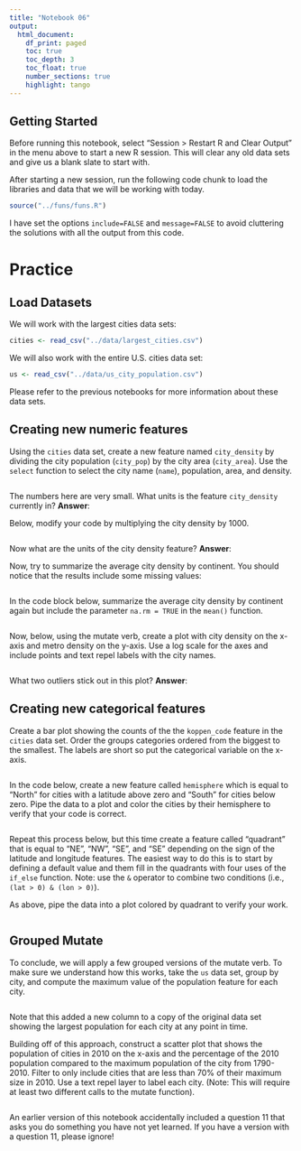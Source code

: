 ```yaml
---
title: "Notebook 06"
output:
  html_document:
    df_print: paged
    toc: true
    toc_depth: 3
    toc_float: true
    number_sections: true
    highlight: tango
---
```


## Getting Started

Before running this notebook, select "Session > Restart R and Clear Output" in
the menu above to start a new R session. This will clear any old data sets and
give us a blank slate to start with.

After starting a new session, run the following code chunk to load the
libraries and data that we will be working with today.

```r
source("../funs/funs.R")
```

I have set the options `include=FALSE` and `message=FALSE` to avoid cluttering
the solutions with all the output from this code.

# Practice

## Load Datasets

We will work with the largest cities data sets:

```r
cities <- read_csv("../data/largest_cities.csv")
```

We will also work with the entire U.S. cities data set:

```r
us <- read_csv("../data/us_city_population.csv")
```

Please refer to the previous notebooks for more information about these
data sets.

## Creating new numeric features

Using the `cities` data set, create a new feature named `city_density` by
dividing the city population (`city_pop`) by the city area (`city_area`).
Use the `select` function to select the city name (`name`), population,
area, and density.

```r

```

The numbers here are very small. What units is the feature `city_density`
currently in?
**Answer**:

Below, modify your code by multiplying the city density by 1000.

```r

```

Now what are the units of the city density feature?
**Answer**:

Now, try to summarize the average city density by continent. You should notice
that the results include some missing values:

```r

```

In the code block below, summarize the average city density by continent again
but include the parameter `na.rm = TRUE` in the `mean()` function.

```r

```

Now, below, using the mutate verb, create a plot with city density on the x-axis
and metro density on the y-axis. Use a log scale for the axes and include points
and text repel labels with the city names.

```r

```

What two outliers stick out in this plot?
**Answer**:

## Creating new categorical features

Create a bar plot showing the counts of the the `koppen_code` feature in the
`cities` data set. Order the groups categories ordered from the biggest to the
smallest. The labels are short so put the categorical variable on the x-axis.

```r

```

In the code below, create a new feature called `hemisphere` which is equal to
"North" for cities with a latitude above zero and "South" for cities below zero.
Pipe the data to a plot and color the cities by their hemisphere to verify that
your code is correct.

```r

```

Repeat this process below, but this time create a feature called "quadrant"
that is equal to "NE", "NW", "SE", and "SE" depending on the sign of the
latitude and longitude features. The easiest way to do this is to start by
defining a default value and them fill in the quadrants with four uses of the
`if_else` function. Note: use the `&` operator to combine two conditions
(i.e., `(lat > 0) & (lon > 0)`).

As above, pipe the data into a plot colored by quadrant to verify your work.

```r

```

## Grouped Mutate

To conclude, we will apply a few grouped versions of the mutate verb. To make
sure we understand how this works, take the `us` data set, group by city, and
compute the maximum value of the population feature for each city.

```r

```

Note that this added a new column to a copy of the original data set showing
the largest population for each city at any point in time.

Building off of this approach, construct a scatter plot that shows the
population of cities in 2010 on the x-axis and the percentage of the 2010
population compared to the maximum population of the city from 1790-2010.
Filter to only include cities that are less than 70% of their maximum size in
2010. Use a text repel layer to label each city. (Note: This will require at
least two different calls to the mutate function).

```r

```

An earlier version of this notebook accidentally included a question 11 that
asks you do something you have not yet learned. If you have a version with a
question 11, please ignore!
